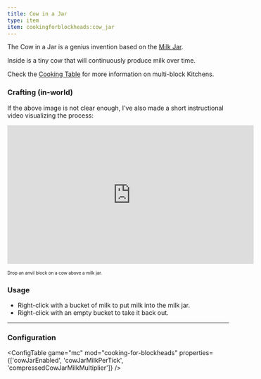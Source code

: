 ```yaml
---
title: Cow in a Jar
type: item
item: cookingforblockheads:cow_jar
---
```


The Cow in a Jar is a genius invention based on the [Milk Jar](milk_jar).

Inside is a tiny cow that will continuously produce milk over time.

Check the [Cooking Table](cooking_table) for more information on multi-block Kitchens.

### Crafting (in-world)

<InterfaceScreen screen={cowJarRecipeImage.src}>
<InterfaceArea x="272" y="94" width="64" height="68" name="Empty Space" />
<InterfaceArea x="280" y="20" width="56" height="64" name="Anvil" />
<InterfaceArea x="248" y="172" width="112" height="136" name="Cow" />
<InterfaceArea x="282" y="324" width="52" height="60" name="Milk Jar" />
</InterfaceScreen>

If the above image is not clear enough, I've also made a short instructional video visualizing the process:

<iframe width="560" height="315" src="https://www.youtube.com/embed/KpUsTOQbr1Y" frameborder="0" allowfullscreen></iframe>

<font size="1">Drop an anvil block on a cow above a milk jar.</font>

### Usage

- Right-click with a bucket of milk to put milk into the milk jar.
- Right-click with an empty bucket to take it back out.

---

### Configuration

<ConfigTable game="mc" mod="cooking-for-blockheads" properties={['cowJarEnabled', 'cowJarMilkPerTick', 'compressedCowJarMilkMultiplier']} />